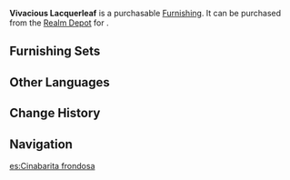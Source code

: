 {{Furnishing Infobox
|id             = 372422
|image          = Item Vivacious Lacquerleaf.png
|category       = Landform
|subcategory    = Shrub
|rarity         = 2
|adeptal_energy = 10
|load           = 50
|reduced_load   = 50
|description    = A tall and upright plant with luxurious leaves and branches, almost as if it were filled with the spirit of the earth itself. Its crimson-dyed leaves have earned it the nickname of "Lacquerleaf."
|source1        = [[Realm Depot]]
}}
'''Vivacious Lacquerleaf''' is a purchasable [[Furnishing]]. It can be purchased from the [[Realm Depot]] for {{Item|Realm Currency|30|x=40}}.

==Furnishing Sets==
{{Craft Usage}}

==Other Languages==
{{Other Languages
|en      = Vivacious Lacquerleaf
|zhs     = 郁生彤丹
|zhs_rm  = Yù Shēng Tóng Dān
|zht     = 鬱生彤丹
|zht_rm  = Yù Shēng Tóng Dān
|zh_tl   = 
|ja      = 茂生丹朱
|ja_rm   = Mosei Tanshu{{Assumed}}
|ja_tl   = Vivacious Cinnabar
|ko      = 울창한 동단
|ko_rm   = Ulchanghan Dongdan
|ko_tl   = Dense Red Brushwood
|es      = Cinabarita frondosa
|es_tl   = 
|fr      = Feuillage laqué vivace
|fr_tl   = Vivacious Lacquered Foliage
|ru      = Пышный краснолистник
|ru_tl   = 
|th      = กอไม้สีเพลิงที่ปลิดปลิว
|th_rm   = 
|th_tl   = 
|vi      = Đồng Đan Non
|vi_tl   = 
|de      = Lebhafte Feuerblätter
|de_tl   = Vivacious Fire Leaves
|id      = Lacquerleaf Berserakan
|id_tl   = Scattered Lacquerleaf
|pt      = Folhas de Laca Frondosas
|pt_tl   = 
}}


==Change History==
{{Change History|1.5}}

==Navigation==
{{Furnishing Navbox/Exterior|Landform}}

[[es:Cinabarita frondosa]]
